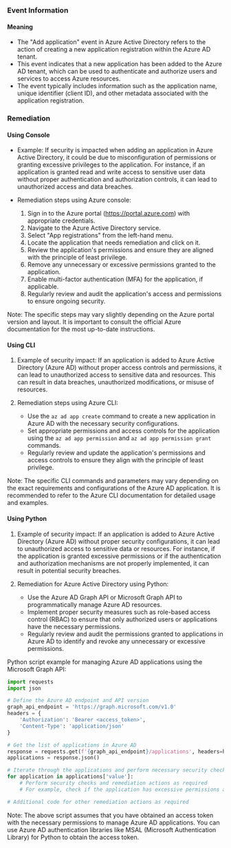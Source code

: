 
### Event Information

#### Meaning

- The "Add application" event in Azure Active Directory refers to the action of creating a new application registration within the Azure AD tenant.
- This event indicates that a new application has been added to the Azure AD tenant, which can be used to authenticate and authorize users and services to access Azure resources.
- The event typically includes information such as the application name, unique identifier (client ID), and other metadata associated with the application registration.

### Remediation

#### Using Console

- Example: If security is impacted when adding an application in Azure Active Directory, it could be due to misconfiguration of permissions or granting excessive privileges to the application. For instance, if an application is granted read and write access to sensitive user data without proper authentication and authorization controls, it can lead to unauthorized access and data breaches.

- Remediation steps using Azure console:
  1. Sign in to the Azure portal (https://portal.azure.com) with appropriate credentials.
  2. Navigate to the Azure Active Directory service.
  3. Select "App registrations" from the left-hand menu.
  4. Locate the application that needs remediation and click on it.
  5. Review the application's permissions and ensure they are aligned with the principle of least privilege.
  6. Remove any unnecessary or excessive permissions granted to the application.
  7. Enable multi-factor authentication (MFA) for the application, if applicable.
  8. Regularly review and audit the application's access and permissions to ensure ongoing security.

Note: The specific steps may vary slightly depending on the Azure portal version and layout. It is important to consult the official Azure documentation for the most up-to-date instructions.

#### Using CLI

1. Example of security impact: If an application is added to Azure Active Directory (Azure AD) without proper access controls and permissions, it can lead to unauthorized access to sensitive data and resources. This can result in data breaches, unauthorized modifications, or misuse of resources.

2. Remediation steps using Azure CLI:
   - Use the `az ad app create` command to create a new application in Azure AD with the necessary security configurations.
   - Set appropriate permissions and access controls for the application using the `az ad app permission` and `az ad app permission grant` commands.
   - Regularly review and update the application's permissions and access controls to ensure they align with the principle of least privilege.

Note: The specific CLI commands and parameters may vary depending on the exact requirements and configurations of the Azure AD application. It is recommended to refer to the Azure CLI documentation for detailed usage and examples.

#### Using Python

1. Example of security impact: If an application is added to Azure Active Directory (Azure AD) without proper security configurations, it can lead to unauthorized access to sensitive data or resources. For instance, if the application is granted excessive permissions or if the authentication and authorization mechanisms are not properly implemented, it can result in potential security breaches.

2. Remediation for Azure Active Directory using Python:
   - Use the Azure AD Graph API or Microsoft Graph API to programmatically manage Azure AD resources.
   - Implement proper security measures such as role-based access control (RBAC) to ensure that only authorized users or applications have the necessary permissions.
   - Regularly review and audit the permissions granted to applications in Azure AD to identify and revoke any unnecessary or excessive permissions.

Python script example for managing Azure AD applications using the Microsoft Graph API:

```python
import requests
import json

# Define the Azure AD endpoint and API version
graph_api_endpoint = 'https://graph.microsoft.com/v1.0'
headers = {
    'Authorization': 'Bearer <access_token>',
    'Content-Type': 'application/json'
}

# Get the list of applications in Azure AD
response = requests.get(f'{graph_api_endpoint}/applications', headers=headers)
applications = response.json()

# Iterate through the applications and perform necessary security checks
for application in applications['value']:
    # Perform security checks and remediation actions as required
    # For example, check if the application has excessive permissions and revoke them if necessary

# Additional code for other remediation actions as required

```

Note: The above script assumes that you have obtained an access token with the necessary permissions to manage Azure AD applications. You can use Azure AD authentication libraries like MSAL (Microsoft Authentication Library) for Python to obtain the access token.

